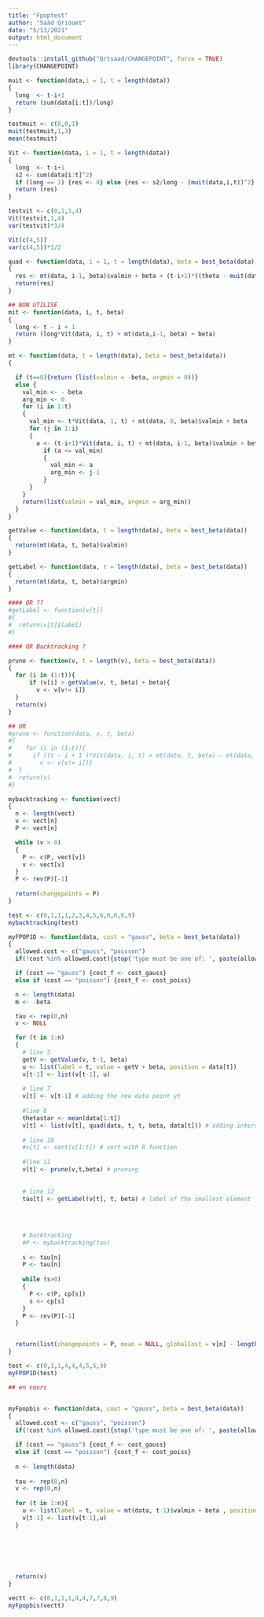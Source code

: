 ```yaml
---
title: "Fpoptest"
author: "Saâd Qriouet"
date: "5/13/2021"
output: html_document
---
```


```r
devtools::install_github("Qrtsaad/CHANGEPOINT", force = TRUE)
library(CHANGEPOINT)
```




```r
muit <- function(data,i = 1, t = length(data))
{
  long  <- t-i+1
  return (sum(data[i:t])/long)
}
```


```r
testmuit <- c(0,0,1)
muit(testmuit,1,3)
mean(testmuit)
```


```r
Vit <- function(data, i = 1, t = length(data))
{
  long  <- t-i+1
  s2 <- sum(data[i:t]^2)
  if (long == 1) {res <- 0} else {res <- s2/long - (muit(data,i,t))^2}
  return (res)
}
```


```r
testvit <- c(0,1,1,4)
Vit(testvit,1,4)
var(testvit)*3/4

Vit(c(4,5))
var(c(4,5))*1/2

```


```r
quad <- function(data, i = 1, t = length(data), beta = best_beta(data), theta = data[t])
{
  res <- mt(data, i-1, beta)$valmin + beta + (t-i+1)*((theta - muit(data, i, t))^2 + Vit(data, i, t))
  return(res) 
}
```



```r
## NON UTILISÉ
mit <- function(data, i, t, beta)
{
  long <- t - i + 1
  return (long*Vit(data, i, t) + mt(data,i-1, beta) + beta)
}
```




```r
mt <- function(data, t = length(data), beta = best_beta(data))
{

  if (t==0){return (list(valmin = -beta, argmin = 0))}
  else {
    val_min <- - beta
    arg_min <- 0
    for (i in 1:t)
    {
      val_min <- t*Vit(data, 1, t) + mt(data, 0, beta)$valmin + beta
      for (j in 1:i)
      {  
        a <- (t-i+1)*Vit(data, i, t) + mt(data, i-1, beta)$valmin + beta
          if (a <= val_min)
          {
            val_min <- a
            arg_min <- j-1
          }
      }
    }
    return(list(valmin = val_min, argmin = arg_min))
  }
}
```




```r
getValue <- function(data, t = length(data), beta = best_beta(data))
{
  return(mt(data, t, beta)$valmin)
}
```



```r
getLabel <- function(data, t = length(data), beta = best_beta(data))
{
  return(mt(data, t, beta)$argmin)
}

#### OR ??
#getLabel <- function(v[t])
#{
#  return(v[t]$label)
#}

#### OR Backtracking ?

```


```r
prune <- function(v, t = length(v), beta = best_beta(data))
{
  for (i in (1:t)){
      if (v[i] > getValue(v, t, beta) + beta){
        v <- v[v!= i]}
  }
  return(v)
}

## OR
#prune <- function(data, v, t, beta)
#{
#    for (i in (1:t)){
#      if ((t - i + 1 )*Vit(data, i, t) > mt(data, t, beta) - mt(data, i-1, beta)){
#        v <- v[v!= i]}}
#  }
#  return(v)
#}
```


```r
mybacktracking <- function(vect)
{
  n <- length(vect)
  v <- vect[n]
  P <- vect[n]

  while (v > 0)
  {
    P <- c(P, vect[v])
    v <- vect[v]
  }
  P <- rev(P)[-1]
  
  return(changepoints = P)
}
```

```r
test <- c(0,1,1,1,2,3,4,5,6,6,6,6,9)
mybacktracking(test)
```




```r
myFPOP1D <- function(data, cost = "gauss", beta = best_beta(data))
{
  allowed.cost <- c("gauss", "poisson")
  if(!cost %in% allowed.cost){stop('type must be one of: ', paste(allowed.cost, collapse=", "))}

  if (cost == "gauss") {cost_f <- cost_gauss}
  else if (cost == "poisson") {cost_f <- cost_poiss}

  n <- length(data)
  m <- -beta

  tau <- rep(0,n)
  v <- NULL

  for (t in 1:n)
  {
    # line 5
    getV <- getValue(v, t-1, beta)
    u <- list(label = t, value = getV + beta, position = data[t])
    v[t-1] <- list(v[t-1], u)
    
    # line 7
    v[t] <- v[t-1] # adding the new data point yt
    
    #line 8
    thetastar <- mean(data[1:t])
    v[t] <- list(v[t], quad(data, t, t, beta, data[t])) # adding intersection point new quadratic     qtt vs old ones qti
    
    # line 10
    #v[t] <- sort(v[1:t]) # sort with R function
    
    #line 11
    v[t] <- prune(v,t,beta) # pruning
    
    
    # line 12
    tau[t] <- getLabel(v[t], t, beta) # label of the smallest element
    
    
    
    
    # backtracking
    #P <- mybacktracking(tau)
    
    s <- tau[n]
    P <- tau[n]
    
    while (s>0)
    {
      P <- c(P, cp[s])
      s <- cp[s]
    }
    P <- rev(P)[-1]
  }


  return(list(changepoints = P, mean = NULL, globalCost = v[n] - length(P)*beta))
}
```




```r
test <- c(0,1,1,4,4,4,5,5,9)
myFPOP1D(test)
```


```r
## en cours


myFpopbis <- function(data, cost = "gauss", beta = best_beta(data))
{
  allowed.cost <- c("gauss", "poisson")
  if(!cost %in% allowed.cost){stop('type must be one of: ', paste(allowed.cost, collapse=", "))}

  if (cost == "gauss") {cost_f <- cost_gauss}
  else if (cost == "poisson") {cost_f <- cost_poiss}
  
  n <- length(data)
  
  tau <- rep(0,n)
  v <- rep(0,n)
  
  for (t in 1:n){
    u <- list(label = t, value = mt(data, t-1)$valmin + beta , position = data[t])
    v[t-1] <- list(v[t-1],u)
  }
  
  
  
  
  
  
  return(v)
}
```

```r
vectt <- c(0,1,1,1,4,4,7,7,8,9)
myFpopbis(vectt)
```

